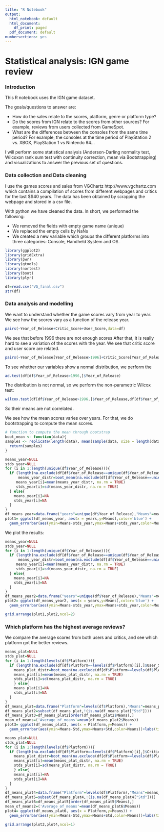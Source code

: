 ```yaml
---
title: "R Notebook"
output:
  html_notebook: default
  html_document:
    df_print: paged
  pdf_document: default
numbersections: yes
---
```



# Statistical analysis: IGN game review

### Introduction

This R notebook uses the IGN game dataset.

The goals/questions to answer are:

* How do the sales relate to the scores, platform, genre or platform type?
* Do the scores from IGN relate to the scores from other sources? For example, reviews from users collected from GameSpot.
* What are the differences between the consoles from the same time period? For example, the consoles at the time period of PlayStation 2 vs. XBOX, PlayStation 1 vs Nintendo 64...

I will perform some statistical analysis (Anderson-Darling normality test, Wilcoxon rank sum test with continuity correction, mean via Bootstrapping) and visualizations to answer the previous set of questions.

### Data collection and Data cleaning

I use the games scores and sales from VGChartz http://www.vgchartz.com which contains a compilation of scores from different webpages and critics for the last $\sim$40 years. The data has been obtained by scrapping the webpage and stored in a csv file.

With python we have cleaned the data. In short, we performed the following:

+ We removed the fields with empty game name (unique)
+ We replaced the empty cells by NaNs
+ We created a new variable which groups the different platforms into three categories: Console, Handheld System and OS.

```r
library(ggplot2)
library(gridExtra)
library(pwr)
library(gtools)
library(nortest)
library(boot)
library(plyr)
```

```r
df=read.csv("VG_final.csv")
str(df)
```


### Data analysis and modelling

We want to understand whether the game scores vary from year to year. We see how the scores vary as a function of the release year.

```r
pairs(~Year_of_Release+Critic_Score+User_Score,data=df)
```

We see that before 1996 there are not enough scores After that, it is really hard to see a variation of the scores with the year. We see that critic score and user score are related.

```r
pairs(~Year_of_Release[Year_of_Release>1996]+Critic_Score[Year_of_Release>1996]+User_Score[Year_of_Release>1996],data=df)
```

To see whether our variables show a normal distribution, we perform the 

```r
ad.test(df[df$Year_of_Release>1996,]$Year_of_Release)
```

The distribution is not normal, so we perform the non-parametric Wilcox test:

```r
wilcox.test(df[df$Year_of_Release>1996,]$Year_of_Release,df[df$Year_of_Release>1996,]$User_Score, paired=FALSE, alternative='greater')
```
So their means are not correlated.

We see how the mean scores varies over years. For that, we do bootstrapping to compute the mean scores.

```r
# function to compute the mean through bootstrap
boot_mean <- function(data){
samples <- replicate(length(data), mean(sample(data, size = length(data), replace = TRUE)))
  return(samples)
}
```





```r
means_year=NULL
stds_year=NULL
for (i in 1:length(unique(df$Year_of_Release))){
  if (length(na.exclude(df[df$Year_of_Release==unique(df$Year_of_Release)[i],]$User_Score))>3){
      means_year_distr=boot_mean(na.exclude(df[df$Year_of_Release==unique(df$Year_of_Release)[i],]$User_Score))
     means_year[i]=mean(means_year_distr, na.rm = TRUE)
     stds_year[i]=sd(means_year_distr, na.rm = TRUE)
  } else{
    means_year[i]=NA
    stds_year[i]=NA
  }
}
df_means_year=data.frame("years"=unique(df$Year_of_Release),"Means"=means_year,"Std"=stds_year)
plot1= ggplot(df_means_year, aes(x = years,y=Means),color='blue') +
  geom_errorbar(aes(ymin=Means-stds_year,ymax=Means+stds_year,color=Means))+labs(title = "Averages of User Scores", x = "Year", y = "Average score")+xlim(1995,2017)+ylim(6,9) +    geom_line()+geom_hline(aes(yintercept = mean(df_means_year$Means,na.rm = TRUE)),color='red',linetype="dashed", size = .4)
```



We plot the results:


```r
means_year=NULL
stds_year=NULL
for (i in 1:length(unique(df$Year_of_Release))){
  if (length(na.exclude(df[df$Year_of_Release==unique(df$Year_of_Release)[i],]$Critic_Score))>3){
      means_year_distr=boot_mean(na.exclude(df[df$Year_of_Release==unique(df$Year_of_Release)[i],]$Critic_Score))
     means_year[i]=mean(means_year_distr, na.rm = TRUE)
     stds_year[i]=sd(means_year_distr, na.rm = TRUE)
  } else{
    means_year[i]=NA
    stds_year[i]=NA
  }
}
df_means_year2=data.frame("years"=unique(df$Year_of_Release),"Means"=means_year,"Std"=stds_year)
plot2= ggplot(df_means_year2, aes(x = years,y=Means),color='blue') +
  geom_errorbar(aes(ymin=Means-stds_year,ymax=Means+stds_year,color=Means))+labs(title = "Averages of Critic Scores", x = "Year", y = "Average score") +    geom_line()+geom_hline(aes(yintercept = mean(df_means_year2$Means,na.rm = TRUE)),color='red',linetype="dashed", size = .4)+xlim(1995,2017)+ylim(60,90)

```

```r
grid.arrange(plot1,plot2,ncol=2)
```


### Which platform has the highest average reviews?

We compare the average scores from both users and critics, and see which platform got the better reviews.

```r
means_plat=NULL
stds_plat=NULL
for (i in 1:length(levels(df$Platform))){
  if (length(na.exclude(df[df$Platform==levels(df$Platform)[i],]$User_Score))>30){
    means_plat_distr=boot_mean(na.exclude(df[df$Platform==levels(df$Platform)[i],]$User_Score))
    means_plat[i]=mean(means_plat_distr, na.rm = TRUE)
    stds_plat[i]=sd(means_plat_distr, na.rm = TRUE)
    } else{
    means_plat[i]=NA
    stds_plat[i]=NA
  }
}
df_means_plat=data.frame("Platform"=levels(df$Platform),"Means"=means_plat,"Std"=stds_plat)
df_means_plat2=subset(df_means_plat,!(is.na(df_means_plat["Std"])))
df_means_plat3=df_means_plat2[order(df_means_plat2$Means),]
mean_of_means=('Average_of_means'=mean(df_means_plat2$Means))
plot3= ggplot(df_means_plat3, aes(x = Platform,y=Means)) +
  geom_errorbar(aes(ymin=Means-Std,ymax=Means+Std,color=Means))+labs(title = "Averages of User Scores per Platform", x = "Platform", y = "Average score") + geom_line() +geom_hline(aes(yintercept = mean_of_means),color='red',linetype="dashed", size = .4)+ylim(6,8)
```



```r
means_plat=NULL
stds_plat=NULL
for (i in 1:length(levels(df$Platform))){
  if (length(na.exclude(df[df$Platform==levels(df$Platform)[i],]$Critic_Score))>30){
    means_plat_distr=boot_mean(na.exclude(df[df$Platform==levels(df$Platform)[i],]$Critic_Score))
    means_plat[i]=mean(means_plat_distr, na.rm = TRUE)
    stds_plat[i]=sd(means_plat_distr, na.rm = TRUE)
    } else{
    means_plat[i]=NA
    stds_plat[i]=NA
  }
}
df_means_plat4=data.frame("Platform"=levels(df$Platform),"Means"=means_plat,"Std"=stds_plat)
df_means_plat5=subset(df_means_plat4,!(is.na(df_means_plat4["Std"])))
df_means_plat6=df_means_plat5[order(df_means_plat5$Means),]
mean_of_means2=('Average_of_means'=mean(df_means_plat6$Means))
plot4= ggplot(df_means_plat6, aes(x = Platform,y=Means)) +
  geom_errorbar(aes(ymin=Means-Std,ymax=Means+Std,color=Means))+labs(title = "Averages of Critic Scores per Platform", x = "Platform", y = "Average score") + geom_line() +geom_hline(aes(yintercept = mean_of_means2),color='red',linetype="dashed", size = .4)+ylim(60,80)
```

```r
grid.arrange(plot3,plot4,ncol=1)
```




